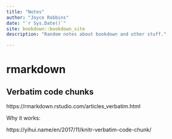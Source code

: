 ```yaml
--- 
title: "Notes"
author: "Joyce Robbins"
date: "`r Sys.Date()`"
site: bookdown::bookdown_site
description: "Random notes about bookdown and other stuff."

---
```


# rmarkdown

## Verbatim code chunks

https://rmarkdown.rstudio.com/articles_verbatim.html

Why it works:

https://yihui.name/en/2017/11/knitr-verbatim-code-chunk/
